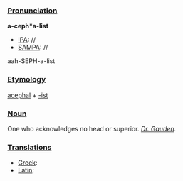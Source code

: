 ===[[Pronunciation]]===

'''a-ceph*a-list'''
*[[IPA]]: //
*[[SAMPA]]: //
aah-SEPH-a-list
===[[Etymology]]===

[[acephal]] + [[-ist]]

===[[Noun]]===

One who acknowledges no head or superior. ''[[Dr. Gauden (source)|Dr. Gauden]].''
===[[Translations]]===

*[[Greek]]:
*[[Latin]]: